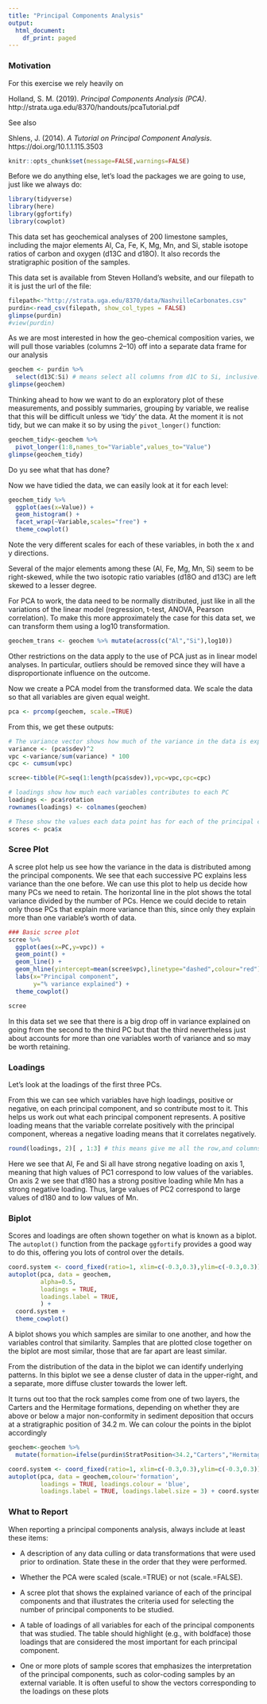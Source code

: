 ```yaml
---
title: "Principal Components Analysis"
output:
  html_document:
    df_print: paged
---
```


### Motivation



For this exercise we rely heavily on

Holland, S. M. (2019). *Principal Components Analysis (PCA)*. http://strata.uga.edu/8370/handouts/pcaTutorial.pdf


See also

Shlens, J. (2014). *A Tutorial on Principal Component Analysis*. https://doi.org/10.1.1.115.3503




```r
knitr::opts_chunk$set(message=FALSE,warnings=FALSE)
```

Before we do anything else, let's load the packages we are going to use, just like we always do:
```r
library(tidyverse)
library(here)
library(ggfortify)
library(cowplot)
```

This data set has geochemical analyses of 200 limestone samples, including the major elements Al, Ca, Fe, K, Mg, Mn, and Si, stable isotope ratios of carbon and oxygen (d13C and d18O). It also records the stratigraphic position of the samples.

This data set is available from Steven Holland's website, and our filepath to it is just the url of the file:

```r
filepath<-"http://strata.uga.edu/8370/data/NashvilleCarbonates.csv"
purdin<-read_csv(filepath, show_col_types = FALSE)
glimpse(purdin)
#view(purdin)
```

As we are most interested in how the geo-chemical composition varies, we will pull those variables (columns 2--10) off into a separate data frame for our analysis

```r
geochem <- purdin %>%
  select(d13C:Si) # means select all columns from d1C to Si, inclusive.
glimpse(geochem)
```

Thinking ahead to how we want to do an exploratory plot of these measurements, and possibly summaries, grouping by variable, we realise that this will be difficult unless we 'tidy' the data. At the moment it is not tidy, but we can make it so by using the `pivot_longer()` function:

```r
geochem_tidy<-geochem %>%
  pivot_longer(1:8,names_to="Variable",values_to="Value")
glimpse(geochem_tidy)
```

Do yu see what that has done?

Now we have tidied the data, we can easily look at it for each level:

```r
geochem_tidy %>%
  ggplot(aes(x=Value)) +
  geom_histogram() +
  facet_wrap(~Variable,scales="free") +
  theme_cowplot()
```

Note the very different scales for each of these variables, in both the x and y directions.

Several of the major elements among these (Al, Fe, Mg, Mn, Si) seem to be right-skewed, while the two isotopic ratio variables (d18O and d13C) are left skewed to a lesser degree.

For PCA to work, the data need to be normally distributed, just like in all the variations of the linear model (regression, t-test, ANOVA, Pearson correlation). To make this more approximately the case for this data set, we can transform them using a log10 transformation.

```r
geochem_trans <- geochem %>% mutate(across(c("Al","Si"),log10))
```

Other restrictions on the data apply to the use of PCA just as in linear model analyses. In particular, outliers should be removed since they will have a disproportionate influence on the outcome.

Now we create a PCA model from the transformed data. We scale the data so that all variables are given equal weight.

```r
pca <- prcomp(geochem, scale.=TRUE)
```

From this, we get these outputs:

```r

# The variance vector shows how much of the variance in the data is explained by each PC.
variance <- (pca$sdev)^2
vpc <-variance/sum(variance) * 100
cpc <- cumsum(vpc)

scree<-tibble(PC=seq(1:length(pca$sdev)),vpc=vpc,cpc=cpc)

# loadings show how much each variables contributes to each PC
loadings <- pca$rotation
rownames(loadings) <- colnames(geochem)

# These show the values each data point has for each of the principal components
scores <- pca$x
```

### Scree Plot

A scree plot help us see how the variance in the data is distributed among the principal components. We see that each successive PC explains less variance than the one before. We can use this plot to help us decide how many PCs we need to retain. The horizontal line in the plot shows the total variance divided by the number of PCs. Hence we could decide to retain only those PCs that explain more variance than this, since only they explain more than one variable's worth of data.

```r
### Basic scree plot
scree %>%
  ggplot(aes(x=PC,y=vpc)) +
  geom_point() +
  geom_line() +
  geom_hline(yintercept=mean(scree$vpc),linetype="dashed",colour="red") +
  labs(x="Principal component",
       y="% variance explained") +
  theme_cowplot()
```


```r
scree
```


In this data set we see that there is a big drop off in variance explained on going from the second to the third PC but that the third nevertheless just about accounts for more than one variables worth of variance and so may be worth retaining.

### Loadings

Let's look at the loadings of the first three PCs.

From this we can see which variables have high loadings, positive or negative, on each principal component, and so contribute most to it. This helps us work out what each principal component represents. A positive loading means that the variable correlate positively with the principal component, whereas a negative loading means that it correlates negatively.

```r
round(loadings, 2)[ , 1:3] # this means give me all the row,and columns 1 to 3, rounded to 2 decimal places.
```

Here we see that Al, Fe and Si all have strong negative loading on axis 1, meaning that high values of PC1 correspond to low values of the variables. On axis 2 we see that d180 has a strong positive loading while Mn has a strong negative loading. Thus, large values of PC2 correspond to large values of d180 and to low values of Mn.

### Biplot

Scores and loadings are often shown together on what is known as a biplot. The `autoplot()` function from the package `ggfortify` provides a good way to do this, offering you lots of control over the details.

```r
coord.system <- coord_fixed(ratio=1, xlim=c(-0.3,0.3),ylim=c(-0.3,0.3))
autoplot(pca, data = geochem,
         alpha=0.5,
         loadings = TRUE,
         loadings.label = TRUE,
         ) + 
  coord.system +
  theme_cowplot()

```

A biplot shows you which samples are similar to one another, and how the variables control that similarity. Samples that are plotted close together on the biplot are most similar, those that are far apart are least similar.

From the distribution of the data in the biplot we can identify underlying patterns. In this biplot we see a dense cluster of data in the upper-right, and a separate, more diffuse cluster towards the lower left.

It turns out too that the rock samples come from one of two layers, the Carters and the Hermitage formations, depending on whether they are above or below a major non-conformity in sediment deposition that occurs at a stratigraphic position of 34.2 m. We can colour the points in the biplot accordingly

```r
geochem<-geochem %>%
  mutate(formation=ifelse(purdin$StratPosition<34.2,"Carters","Hermitage"))
```

```r
coord.system <- coord_fixed(ratio=1, xlim=c(-0.3,0.3),ylim=c(-0.3,0.3))
autoplot(pca, data = geochem,colour='formation',
         loadings = TRUE, loadings.colour = 'blue',
         loadings.label = TRUE, loadings.label.size = 3) + coord.system + theme_cowplot()
```

### What to Report

When reporting a principal components analysis, always include at least these items:

-   A description of any data culling or data transformations that were used prior to ordination. State these in the order that they were performed.

-   Whether the PCA were scaled (scale.=TRUE) or not (scale.=FALSE).

-   A scree plot that shows the explained variance of each of the principal components and that illustrates the criteria used for selecting the number of principal components to be studied.

-   A table of loadings of all variables for each of the principal components that was studied. The table should highlight (e.g., with boldface) those loadings that are considered the most important for each principal component.

-   One or more plots of sample scores that emphasizes the interpretation of the principal components, such as color-coding samples by an external variable. It is often useful to show the vectors corresponding to the loadings on these plots
